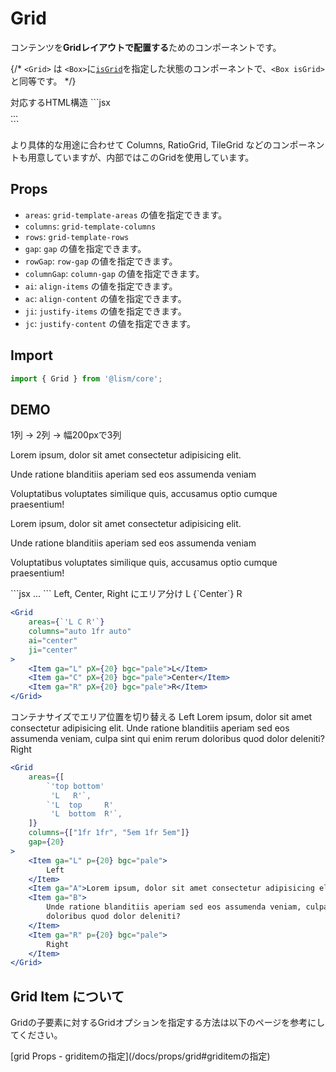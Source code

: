 
# Grid

コンテンツを**Gridレイアウトで配置する**ためのコンポーネントです。

{/* `<Grid>` は `<Box>`に[`isGrid`](/docs/layout-system/is-grid)を指定した状態のコンポーネントで、`<Box isGrid>`と同等です。 */}

<Demo>
	<Demo.Title>対応するHTML構造</Demo.Title>
	<Demo.Code>
	```jsx
	<div class="l--grid">...</div>
	```
	</Demo.Code>
</Demo>

より具体的な用途に合わせて Columns, RatioGrid, TileGrid などのコンポーネントも用意していますが、内部ではこのGridを使用しています。


## Props

- `areas`: `grid-template-areas` の値を指定できます。
- `columns`: `grid-template-columns`
- `rows`: `grid-template-rows`
- `gap`: `gap` の値を指定できます。
- `rowGap`: `row-gap` の値を指定できます。
- `columnGap`: `column-gap` の値を指定できます。
- `ai`: `align-items` の値を指定できます。
- `ac`: `align-content` の値を指定できます。
- `ji`: `justify-items` の値を指定できます。
- `jc`: `justify-content` の値を指定できます。



## Import

```js
import { Grid } from '@lism/core';
```

## DEMO

<Demo className="has--box-guide">
	<Demo.Title>1列 → 2列 → 幅200pxで3列</Demo.Title>
	<Demo.Preview resize p={20}>
		<Grid columns={["1fr", "repeat(2, 1fr)", "repeat(3, 200px)"]} jc="center" gap={20} className='has:itemGuide'>
			<p>Lorem ipsum, dolor sit amet consectetur adipisicing elit.</p>
			<p>Unde ratione blanditiis aperiam sed eos assumenda veniam</p>
			<p>Voluptatibus voluptates similique quis, accusamus optio cumque praesentium!</p>
			<p>Lorem ipsum, dolor sit amet consectetur adipisicing elit.</p>
			<p>Unde ratione blanditiis aperiam sed eos assumenda veniam</p>
			<p>Voluptatibus voluptates similique quis, accusamus optio cumque praesentium!</p>
		</Grid>
	</Demo.Preview>
	<Demo.Code>
	```jsx
	<Grid columns={["1fr", "repeat(2, 1fr)", "repeat(3, 200px)"]} jc="center" gap={20}>
		...
	</Grid>
	```
	</Demo.Code>
</Demo>



<Demo className="has--box-guide">
	<Demo.Title>Left, Center, Right にエリア分け</Demo.Title>
	<Demo.Preview resize p={20}>
		<Grid
			areas={`'L C R'`}
			columns="auto 1fr auto"
			ai="center"
			ji="center"
		>
			<Item ga="L" pX={20} bgc="pale">L</Item>
			<Item ga="C" pX={20} bgc="pale">{`Center`}</Item>
			<Item ga="R" pX={20} bgc="pale">R</Item>
		</Grid>
	</Demo.Preview>
</Demo>


```jsx
<Grid
	areas={`'L C R'`}
	columns="auto 1fr auto"
	ai="center"
	ji="center"
>
	<Item ga="L" pX={20} bgc="pale">L</Item>
	<Item ga="C" pX={20} bgc="pale">Center</Item>
	<Item ga="R" pX={20} bgc="pale">R</Item>
</Grid>
```


<Demo className="has--box-guide">
	<Demo.Title>コンテナサイズでエリア位置を切り替える</Demo.Title>
	<Demo.Preview resize p={20}>
		<Grid
			areas={[
				`'top bottom'
				 'L   R'`,
				`'L  top     R'
				 'L  bottom  R'`,
			]}
			columns={["1fr 1fr", "5em 1fr 5em"]}
			gap={20}
		>
			<Item ga="L" p={20} bgc="pale">
				Left
			</Item>
			<Item ga="top">Lorem ipsum, dolor sit amet consectetur adipisicing elit.</Item>
			<Item ga="bottom">
				Unde ratione blanditiis aperiam sed eos assumenda veniam, culpa sint qui enim rerum
				doloribus quod dolor deleniti?
			</Item>
			<Item ga="R" p={20} bgc="pale">
				Right
			</Item>
		</Grid>
	</Demo.Preview>
</Demo>


```jsx
<Grid
	areas={[
		`'top bottom'
		 'L   R'`,
		`'L  top     R'
		 'L  bottom  R'`,
	]}
	columns={["1fr 1fr", "5em 1fr 5em"]}
	gap={20}
>
	<Item ga="L" p={20} bgc="pale">
		Left
	</Item>
	<Item ga="A">Lorem ipsum, dolor sit amet consectetur adipisicing elit.</Item>
	<Item ga="B">
		Unde ratione blanditiis aperiam sed eos assumenda veniam, culpa sint qui enim rerum
		doloribus quod dolor deleniti?
	</Item>
	<Item ga="R" p={20} bgc="pale">
		Right
	</Item>
</Grid>
```


## Grid Item について
Gridの子要素に対するGridオプションを指定する方法は以下のページを参考にしてください。

<Reference>
[grid Props - griditemの指定](/docs/props/grid#griditemの指定)
</Reference>
